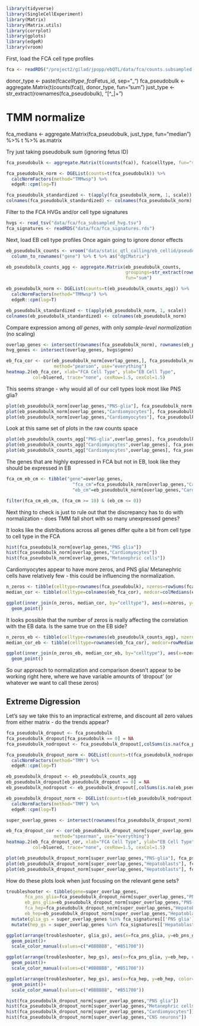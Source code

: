 ```r
library(tidyverse)
library(SingleCellExperiment)
library(Matrix)
library(Matrix.utils)
library(corrplot)
library(gplots)
library(edgeR)
library(vroom)
```

First, load the FCA cell type profiles
```r
fca <- readRDS("/project2/gilad/jpopp/ebQTL/data/fca/counts.subsampled.sce")
```


donor_type <- paste(fca$celltype, fca$Fetus_id, sep="_")
fca_pseudobulk <- aggregate.Matrix(t(counts(fca)), donor_type, fun="sum") 
just_type <- str_extract(rownames(fca_pseudobulk), "[^_]+")

# TMM normalize

fca_medians <- aggregate.Matrix(fca_pseudobulk, just_type, fun="median") %>%
  t %>% as.matrix


Try just taking pseudobulk sum (ignoring fetus ID) 
```r
fca_pseudobulk <- aggregate.Matrix(t(counts(fca)), fca$celltype, fun="sum") 

fca_pseudobulk_norm <- DGEList(counts=t(fca_pseudobulk)) %>% 
  calcNormFactors(method="TMMwsp") %>% 
  edgeR::cpm(log=T)

fca_pseudobulk_standardized <- t(apply(fca_pseudobulk_norm, 1, scale))
colnames(fca_pseudobulk_standardized) <- colnames(fca_pseudobulk_norm)
```


Filter to the FCA HVGs and/or cell type signatures
```r
hvgs <- read_tsv("data/fca/fca_subsampled_hvg.tsv")
fca_signatures <- readRDS("data/fca/fca_signatures.rds")
```


Next, load EB cell type profiles
Once again going to ignore donor effects
```r
eb_pseudobulk_counts <- vroom("data/static_qtl_calling/eb_cellid/pseudobulk_tmm/basic/pseudobulk_all.tsv") %>%
  column_to_rownames("gene") %>% t %>% as("dgCMatrix")

eb_pseudobulk_counts_agg <- aggregate.Matrix(eb_pseudobulk_counts, 
                                             groupings=str_extract(rownames(eb_pseudobulk_counts), "[^_]+$"), 
                                             fun="sum")

eb_pseudobulk_norm <- DGEList(counts=t(eb_pseudobulk_counts_agg)) %>% 
  calcNormFactors(method="TMMwsp") %>% 
  edgeR::cpm(log=T)

eb_pseudobulk_standardized <- t(apply(eb_pseudobulk_norm, 1, scale))
colnames(eb_pseudobulk_standardized) <- colnames(eb_pseudobulk_norm)
```

Compare expression among *all genes*, with only *sample-level normalization* (no scaling)
```r
overlap_genes <- intersect(rownames(fca_pseudobulk_norm), rownames(eb_pseudobulk_norm))
hvg_genes <- intersect(overlap_genes, hvgs$gene)

eb_fca_cor <- cor(eb_pseudobulk_norm[overlap_genes,], fca_pseudobulk_norm[overlap_genes,], 
                  method="pearson", use="everything")
heatmap.2(eb_fca_cor, xlab="FCA Cell Type", ylab="EB Cell Type",
          col=bluered, trace="none", cexRow=1.5, cexCol=1.5)
```

This seems strange - why would all of our cell types look most like PNS glia? 
```r
plot(eb_pseudobulk_norm[overlap_genes,"PNS-glia"], fca_pseudobulk_norm[overlap_genes,"PNS glia"])
plot(eb_pseudobulk_norm[overlap_genes,"Cardiomyocytes"], fca_pseudobulk_norm[overlap_genes,"PNS glia"])
plot(eb_pseudobulk_norm[overlap_genes,"Cardiomyocytes"], fca_pseudobulk_norm[overlap_genes,"Cardiomyocytes"])
```
Look at this same set of plots in the raw counts space
```r
plot(eb_pseudobulk_counts_agg["PNS-glia",overlap_genes], fca_pseudobulk["PNS glia",overlap_genes])
plot(eb_pseudobulk_counts_agg["Cardiomyocytes",overlap_genes], fca_pseudobulk["PNS glia",overlap_genes])
plot(eb_pseudobulk_counts_agg["Cardiomyocytes",overlap_genes], fca_pseudobulk["Cardiomyocytes", overlap_genes])
```

The genes that are highly expressed in FCA but not in EB, look like they should be expressed in EB
```r
fca_cm_eb_cm <- tibble("gene"=overlap_genes, 
                         "fca_cm"=fca_pseudobulk_norm[overlap_genes,"Cardiomyocytes"],
                         "eb_cm"=eb_pseudobulk_norm[overlap_genes,"Cardiomyocytes"])

filter(fca_cm_eb_cm, (fca_cm >= 10) & (eb_cm <= 0))
```

Next thing to check is just to rule out that the discrepancy has to do with normalization - does 
TMM fall short with so many unexpressed genes? 

It looks like the distributions across all genes differ quite a bit from cell type to cell type in the FCA
```r
hist(fca_pseudobulk_norm[overlap_genes,"PNS glia"])
hist(fca_pseudobulk_norm[overlap_genes,"Cardiomyocytes"])
hist(fca_pseudobulk_norm[overlap_genes,"Metanephric cells"])
```
Cardiomyocytes appear to have more zeros, and PNS glia/ Metanephric cells have relatively few - this could be influencing the normalization. 
```r
n_zeros <- tibble(celltype=rownames(fca_pseudobulk), nzeros=rowSums(fca_pseudobulk[,overlap_genes]==0))
median_cor <- tibble(celltype=colnames(eb_fca_cor), medcor=colMedians(eb_fca_cor))

ggplot(inner_join(n_zeros, median_cor, by="celltype"), aes(x=nzeros, y=medcor)) +
  geom_point()
```
It looks possible that the number of zeros is really affecting the correlation with the EB data. Is the same true on the EB side?
```r
n_zeros_eb <- tibble(celltype=rownames(eb_pseudobulk_counts_agg), nzeros=rowSums(eb_pseudobulk_counts_agg[,overlap_genes]==0))
median_cor_eb <- tibble(celltype=rownames(eb_fca_cor), medcor=rowMedians(eb_fca_cor))

ggplot(inner_join(n_zeros_eb, median_cor_eb, by="celltype"), aes(x=nzeros, y=medcor)) +
  geom_point()
```

So our approach to normalization and comparison doesn't appear to be working right here, where we have variable amounts of 'dropout' (or whatever we want to call these zeros)

## Extreme Digression
Let's say we take this to an impractical extreme, and discount all zero values from either matrix - do the trends appear?
```r
fca_pseudobulk_dropout <- fca_pseudobulk
fca_pseudobulk_dropout[fca_pseudobulk == 0] = NA
fca_pseudobulk_nodropout <- fca_pseudobulk_dropout[,colSums(is.na(fca_pseudobulk_dropout)) == 0]

fca_pseudobulk_dropout_norm <- DGEList(counts=t(fca_pseudobulk_nodropout)) %>%
  calcNormFactors(method="TMM") %>%
  edgeR::cpm(log=T)

eb_pseudobulk_dropout <- eb_pseudobulk_counts_agg
eb_pseudobulk_dropout[eb_pseudobulk_dropout == 0] = NA
eb_pseudobulk_nodropout <- eb_pseudobulk_dropout[,colSums(is.na(eb_pseudobulk_dropout)) == 0]

eb_pseudobulk_dropout_norm <- DGEList(counts=t(eb_pseudobulk_nodropout)) %>%
  calcNormFactors(method="TMM") %>% 
  edgeR::cpm(log=T)

super_overlap_genes <- intersect(rownames(fca_pseudobulk_dropout_norm), rownames(eb_pseudobulk_dropout_norm))
```

```r
eb_fca_dropout_cor <- cor(eb_pseudobulk_dropout_norm[super_overlap_genes,], fca_pseudobulk_dropout_norm[super_overlap_genes,], 
                  method="spearman", use="everything")
heatmap.2(eb_fca_dropout_cor, xlab="FCA Cell Type", ylab="EB Cell Type",
          col=bluered, trace="none", cexRow=1.5, cexCol=1.5)
```
```r
plot(eb_pseudobulk_dropout_norm[super_overlap_genes,"PNS-glia"], fca_pseudobulk_dropout_norm[super_overlap_genes,"PNS glia"])
plot(eb_pseudobulk_dropout_norm[super_overlap_genes,"Hepatoblasts"], fca_pseudobulk_dropout_norm[super_overlap_genes,"PNS glia"])
plot(eb_pseudobulk_dropout_norm[super_overlap_genes,"Hepatoblasts"], fca_pseudobulk_dropout_norm[super_overlap_genes,"Hepatoblasts"])
```

How do these plots look when just focusing on the relevant gene sets?
```r
troubleshooter <- tibble(gene=super_overlap_genes,
       fca_pns_glia=fca_pseudobulk_dropout_norm[super_overlap_genes,"PNS glia"],
       eb_pns_glia=eb_pseudobulk_dropout_norm[super_overlap_genes,"PNS-glia"],
       fca_hep=fca_pseudobulk_dropout_norm[super_overlap_genes,"Hepatoblasts"],
       eb_hep=eb_pseudobulk_dropout_norm[super_overlap_genes,"Hepatoblasts"]) %>%
  mutate(glia_gs = super_overlap_genes %in% fca_signatures[['PNS glia']]) %>%
  mutate(hep_gs = super_overlap_genes %in% fca_signatures[['Hepatoblasts']]) 

ggplot(arrange(troubleshooter, glia_gs), aes(x=fca_pns_glia, y=eb_pns_glia, color=glia_gs)) + 
  geom_point()+
  scale_color_manual(values=c("#BBBBBB", "#B51700"))

ggplot(arrange(troubleshooter, hep_gs), aes(x=fca_pns_glia, y=eb_hep, color=hep_gs)) + 
  geom_point()+
  scale_color_manual(values=c("#BBBBBB", "#B51700"))

ggplot(arrange(troubleshooter, hep_gs), aes(x=fca_hep, y=eb_hep, color=hep_gs)) + 
  geom_point()+
  scale_color_manual(values=c("#BBBBBB", "#B51700"))
```


```r
hist(fca_pseudobulk_dropout_norm[super_overlap_genes,"PNS glia"])
hist(fca_pseudobulk_dropout_norm[super_overlap_genes,"Metanephric cells"])
hist(fca_pseudobulk_dropout_norm[super_overlap_genes,"Cardiomyocytes"])
hist(fca_pseudobulk_dropout_norm[super_overlap_genes,"CNS neurons"])
```

